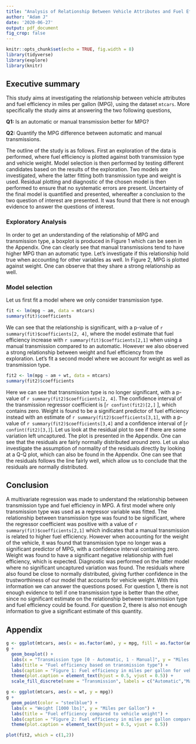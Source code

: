 ```yaml
---
title: "Analysis of Relationship Between Vehicle Attributes and Fuel Efficiency"
author: "Adam J"
date: '2020-06-27'
output: pdf_document
fig_crop: false
---
```


```r
knitr::opts_chunk$set(echo = TRUE, fig.width = 8)
library(tidyverse)
library(explore)
library(knitr)
```

## Executive summary
This study aims at investigating the relationship between vehicle attributes and fuel efficiency in miles per gallon (MPG), using the dataset `mtcars`. More specifically the study aims at answering the two following questions,

**Q1:** Is an automatic or manual transmission better for MPG?

**Q2:** Quantify the MPG difference between automatic and manual transmissions.

The outline of the study is as follows. First an exploration of the data is performed, where fuel efficiency is plotted against both transmission type and vehicle weight. Model selection is then performed by testing different candidates based on the results of the exploration. Two models are investigated, where the latter fitting both transmission type and weight is used. Residual plotting and diagnostic of the chosen model is then performed to ensure that no systematic errors are present. Uncertainty of the final model is quantified and presented, whereafter a conclusion to the two question of interest are presented. It was found that there is not enough evidence to answer the questions of interest.

### Exploratory Analysis 
In order to get an understanding of the relationship of MPG and transmission type, a boxplot is produced in Figure 1 which can be seen in the Appendix. One can clearly see that manual transmissions tend to have higher MPG than an automatic type. Let's investigate if this relationship hold true when accounting for other variables as well. In Figure 2, MPG is plotted against weight. One can observe that they share a strong relationship as well.

### Model selection
Let us first fit a model where we only consider transmission type.

```r
fit <- lm(mpg ~ am, data = mtcars)
summary(fit)$coefficients
```

We can see that the relationship is significant, with a p-value of `r summary(fit)$coefficients[2, 4]`, where the model estimate that fuel efficiency increase with `r summary(fit)$coefficients[2,1]` when using a manual transmission compared to an automatic. However we also observed a strong relationship between weight and fuel efficiency from the exploration. Let's fit a second model where we account for weight as well as transmission type.

```r
fit2 <- lm(mpg ~ am + wt, data = mtcars)
summary(fit2)$coefficients
```

Here we can see that transmission type is no longer significant, with a p-value of `r summary(fit2)$coefficients[2, 4]`. The confidence interval of the transmission regressor coefficient is [`r confint(fit2)[2,]` ], which contains zero. Weight is found to be a significant predictor of fuel efficiency instead with an estimate of `r summary(fit2)$coefficients[3,1]`, with a p-value of `r summary(fit2)$coefficients[3,4]` and a confidence interval of [`r confint(fit2)[3,]`]. Let us look at the residual plot to see if there are some variation left uncaptured. The plot is presented in the Appendix. One can see that the residuals are fairly normally distributed around zero. Let us also investigate the assumption of normality of the residuals directly by looking at a Q-Q plot, which can also be found in the Appendix. One can see that the residuals follows the line fairly well, which allow us to conclude that the residuals are normally distributed. 


## Conclusion
A multivariate regression was made to understand the relationship between transmission type and fuel efficiency in MPG. A first model where only transmission type was used as a regressor variable was fitted. The relationship between transmission type was found to be significant, where the regressor coefficient was positive with a value of `r summary(fit)$coefficients[2,1]` which indicates that a manual transmission is related to higher fuel efficiency. However when accounting for the weight of the vehicle, it was found that transmission type no longer was a significant predictor of MPG, with a confidence interval containing zero. Weight was found to have a significant negative relationship with fuel efficiency, which is expected. Diagnostic was performed on the latter model where no significant uncaptured variation was found. The residuals where also found be close to normally distributed, giving further confidence in the trustworthiness of our model that accounts for vehicle weight. With this information we can answer the questions posed. For question 1, there is not enough evidence to tell if one transmission type is better than the other, since no significant estimate on the relationship between transmission type and fuel efficiency could be found. For question 2, there is also not enough information to give a significant estimate of this quantity. 


\newpage
## Appendix

```r
g <- ggplot(mtcars, aes(x = as.factor(am), y = mpg, fill = as.factor(am)))
g +
  geom_boxplot() +
  labs(x = "Transmission type [0 - Automatic, 1 - Manual]", y = "Miles per Gallon") + 
  labs(title = "Fuel efficiency based on transmission type") +
  labs(caption = "Figure 1: Fuel efficiency in miles per gallon for vehicles by transmission type.") + 
  theme(plot.caption = element_text(hjust = 0.5, vjust = 0.5)) + 
  scale_fill_discrete(name = "Transmission", labels = c("Automatic","Manual"))
```



```r
g <- ggplot(mtcars, aes(x = wt, y = mpg))
g +
  geom_point(color = "steelblue") +
  labs(x = "Weight [1000 lbs]", y = "Miles per Gallon") + 
  labs(title = "Fuel efficiency compared to vehicle weight") +
  labs(caption = "Figure 2: Fuel efficiency in miles per gallon compared to vehicle weight.") + 
  theme(plot.caption = element_text(hjust = 0.5, vjust = 0.5))
```

```r
plot(fit2, which = c(1,2))
```





